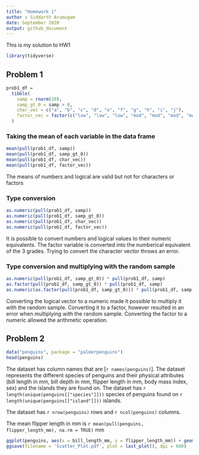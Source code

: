 ```yaml
---
title: "Homework 1"
author : Siddarth Arumugam
date: September 2020
output: github_document
---
```


This is my solution to HW1

```r
library(tidyverse)
```

## Problem 1

```r
prob1_df = 
  tibble(
    samp = rnorm(10),
    samp_gt_0 = samp > 0,
    char_vec = c("a", "b", "c", "d", "e", "f", "g", "h", "i", "j"),
    factor_vec = factor(c("low", "low", "low", "mod", "mod", "mod", "mod", "high", "high", "high"))
  )
```

### Taking the mean of each variable in the data frame

```r
mean(pull(prob1_df, samp))
mean(pull(prob1_df, samp_gt_0))
mean(pull(prob1_df, char_vec))
mean(pull(prob1_df, factor_vec))
```

The means of numbers and logical are valid but not for characters or factors


### Type conversion
```r
as.numeric(pull(prob1_df, samp))
as.numeric(pull(prob1_df, samp_gt_0))
as.numeric(pull(prob1_df, char_vec))
as.numeric(pull(prob1_df, factor_vec))
```
It is possible to convert numbers and logical values to their numeric equivalents. The factor variable is converted into the numberical equivalent of the 3 grades. Trying to convert the character vector throws an error. 

### Type conversion and multiplying with the random sample
```r
as.numeric(pull(prob1_df, samp_gt_0)) * pull(prob1_df, samp)
as.factor(pull(prob1_df, samp_gt_0)) * pull(prob1_df, samp)
as.numeric(as.factor(pull(prob1_df, samp_gt_0))) * pull(prob1_df, samp) 
```
Converting the logical vector to a numeric made it possible to multiply it with the random sample. Converting it to a factor, however resulted in an error when multiplying with the random sample. Converting the factor to a numeric allowed the arithmetic operation. 

## Problem 2

```r
data("penguins", package = "palmerpenguins")
head(penguins)
```
The dataset has column names that are [`r names(penguins)`]. The dataset represents the different species of penguins and their physical attributes (bill length in mm, bill depth in mm, flipper length in mm, body mass index, sex) and the islands they are found on. The dataset has `r length(unique(penguins[["species"]]))` species of penguins found on `r length(unique(penguins[["island"]]))` islands.


The dataset has `r nrow(penguins)` rows and `r ncol(penguins)` columns.

The mean flipper length in mm is `r mean(pull(penguins, flipper_length_mm), na.rm = TRUE)` mm

```r
ggplot(penguins, aes(x = bill_length_mm, y = flipper_length_mm)) + geom_point(na.rm = TRUE, aes(color = species, shape = species), size = 2.5)
ggsave(filename = 'Scatter_Plot.pdf', plot = last_plot(), dpi = 600)
```

